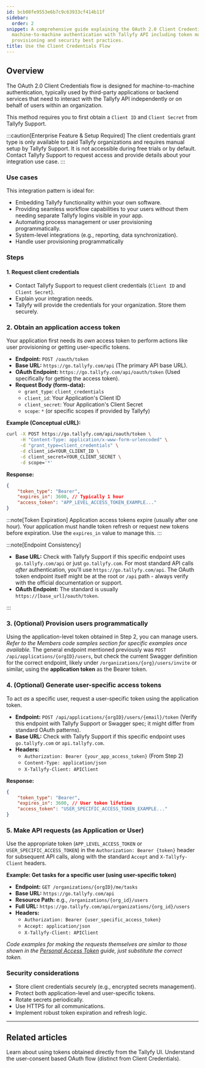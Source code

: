 ```yaml
---
id: bcb08fe9553e6b7c9c63933cf414b11f
sidebar:
  order: 2
snippet: A comprehensive guide explaining the OAuth 2.0 Client Credentials flow for
  machine-to-machine authentication with Tallyfy API including token management user
  provisioning and security best practices.
title: Use the Client Credentials Flow
---
```


## Overview

The OAuth 2.0 Client Credentials flow is designed for machine-to-machine authentication, typically used by third-party applications or backend services that need to interact with the Tallyfy API independently or on behalf of users within an organization.

This method requires you to first obtain a `Client ID` and `Client Secret` from Tallyfy Support.

:::caution[Enterprise Feature & Setup Required]
The client credentials grant type is only available to paid Tallyfy organizations and requires manual setup by Tallyfy Support. It is not accessible during free trials or by default. Contact Tallyfy Support to request access and provide details about your integration use case.
:::

### Use cases

This integration pattern is ideal for:

-   Embedding Tallyfy functionality within your own software.
-   Providing seamless workflow capabilities to your users without them needing separate Tallyfy logins visible in your app.
-   Automating process management or user provisioning programmatically.
-   System-level integrations (e.g., reporting, data synchronization).
-   Handle user provisioning programmatically

### Steps

#### 1. Request client credentials

-   Contact Tallyfy Support to request client credentials (`Client ID` and `Client Secret`).
-   Explain your integration needs.
-   Tallyfy will provide the credentials for your organization. Store them securely.

### 2. Obtain an application access token

Your application first needs its *own* access token to perform actions like user provisioning or getting user-specific tokens.

-   **Endpoint:** `POST /oauth/token`
-   **Base URL:** `https://go.tallyfy.com/api` (The primary API base URL).
-   **OAuth Endpoint:** `https://go.tallyfy.com/api/oauth/token` (Used specifically for getting the access token).
-   **Request Body (form-data):**
    -   `grant_type`: `client_credentials`
    -   `client_id`: Your Application's Client ID
    -   `client_secret`: Your Application's Client Secret
    -   `scope`: `*` (or specific scopes if provided by Tallyfy)

**Example (Conceptual cURL):**

```bash
curl -X POST https://go.tallyfy.com/api/oauth/token \
     -H "Content-Type: application/x-www-form-urlencoded" \
     -d "grant_type=client_credentials" \
     -d client_id=YOUR_CLIENT_ID \
     -d client_secret=YOUR_CLIENT_SECRET \
     -d scope='*'
```

**Response:**

```json
{
    "token_type": "Bearer",
    "expires_in": 3600, // Typically 1 hour
    "access_token": "APP_LEVEL_ACCESS_TOKEN_EXAMPLE..."
}
```

:::note[Token Expiration]
Application access tokens expire (usually after one hour). Your application must handle token refresh or request new tokens before expiration. Use the `expires_in` value to manage this.
:::

:::note[Endpoint Consistency]

-   **Base URL:** Check with Tallyfy Support if this specific endpoint uses `go.tallyfy.com/api` or just `go.tallyfy.com`. For most standard API calls *after* authentication, you'll use `https://go.tallyfy.com/api`. The OAuth token endpoint itself might be at the root or `/api` path - always verify with the official documentation or support.
-   **OAuth Endpoint:** The standard is usually `https://[base_url]/oauth/token`.

:::

### 3. (Optional) Provision users programmatically

Using the application-level token obtained in Step 2, you can manage users. *Refer to the Members code samples section for specific examples once available.* The general endpoint mentioned previously was `POST /api/applications/{orgID}/users`, but check the current Swagger definition for the correct endpoint, likely under `/organizations/{org}/users/invite` or similar, using the **application token** as the Bearer token.

### 4. (Optional) Generate user-specific access tokens

To act *as* a specific user, request a user-specific token using the application token.

-   **Endpoint:** `POST /api/applications/{orgID}/users/{email}/token` (Verify this endpoint with Tallyfy Support or Swagger spec; it might differ from standard OAuth patterns).
-   **Base URL:** Check with Tallyfy Support if this specific endpoint uses `go.tallyfy.com` or `api.tallyfy.com`.
-   **Headers:**
    -   `Authorization: Bearer {your_app_access_token}` (From Step 2)
    -   `Content-Type: application/json`
    -   `X-Tallyfy-Client: APIClient`

**Response:**

```json
{
    "token_type": "Bearer",
    "expires_in": 3600, // User token lifetime
    "access_token": "USER_SPECIFIC_ACCESS_TOKEN_EXAMPLE..."
}
```

### 5. Make API requests (as Application or User)

Use the appropriate token (`APP_LEVEL_ACCESS_TOKEN` or `USER_SPECIFIC_ACCESS_TOKEN`) in the `Authorization: Bearer {token}` header for subsequent API calls, along with the standard `Accept` and `X-Tallyfy-Client` headers.

**Example: Get tasks for a specific user (using user-specific token)**

-   **Endpoint:** `GET /organizations/{orgID}/me/tasks`
-   **Base URL:** `https://go.tallyfy.com/api`
-   **Resource Path:** e.g., `/organizations/{org_id}/users`
-   **Full URL:** `https://go.tallyfy.com/api/organizations/{org_id}/users`
-   **Headers:**
    -   `Authorization: Bearer {user_specific_access_token}`
    -   `Accept: application/json`
    -   `X-Tallyfy-Client: APIClient`

*Code examples for making the requests themselves are similar to those shown in the [Personal Access Token](./personal-access-token/) guide, just substitute the correct token.*

### Security considerations

-   Store client credentials securely (e.g., encrypted secrets management).
-   Protect both application-level and user-specific tokens.
-   Rotate secrets periodically.
-   Use HTTPS for all communications.
-   Implement robust token expiration and refresh logic.

---


## Related articles
<CardGrid>
<LinkTitleCard header="<b>Authentication > Get & Use a Personal Access Token</b>" href="./personal-access-token/"> Learn about using tokens obtained directly from the Tallyfy UI. </LinkTitleCard>
<LinkTitleCard header="<b>Open Api > OAuth Authorization Flow for Third-Party Applications</b>" href="../oauth-authorization-flow/" > Understand the user-consent based OAuth flow (distinct from Client Credentials). </LinkTitleCard>
</CardGrid>